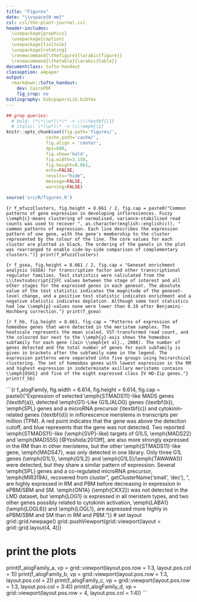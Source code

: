 ```yaml
---
title: "Figures"
date: "\\vspace{0 mm}"
csl: csl/the-plant-journal.csl
header-includes:
  \usepackage{graphicx}
  \usepackage{caption}
  \usepackage{fixltx2e}
  \usepackage{rotating}
  \renewcommand{\thefigure}{\arabic{figure}}
  \renewcommand{\thetable}{\arabic{table}}
documentclass: tufte-handout
classoption: a4paper
output:
  rmarkdown::tufte_handout:
    dev: CairoPDF
    fig_crop: no
bibliography: bib/papersLib.bibtex
---
```


```r
## grep queries:
  # bold: \*\*(\w*)\*\* -> \\\\textbf{\1}
  # italic: \*(\w*)\* -> \\\\emph{\1}
knitr::opts_chunk$set(fig.path='figures/',
               cache.path='cache/',
               fig.align = 'center', 
               dpi=600,
               fig.show='hold',
               fig.width=3.150,
               fig.height=8.661,
               echo=FALSE,
               results="hide",
               message=FALSE,
               warning=FALSE)

source('src/R/figures.R')
```

\begin{figure*}
 \includegraphics{data/lmdFigure.pdf}
\caption{Laser microdissection of meristem samples in the early stages of inflorescence development. Samples were collected from the rachis meristem (\textbf{a} and \textbf{e}), the primary branch meristem (\textbf{b} and \textbf{f}), the elongating primary branch meristem and secondary branch meristem (\textbf{c} and \textbf{g}) and the spikelet meristem (\textbf{d} and \textbf{h}). Images show the samples before (\textbf{a}–\textbf{d}) and after (\textbf{e}–\textbf{h}) dissection.}
\end{figure*}

```{r f_mfuzzClusters, fig.height = 8.661 / 2, fig.cap = paste0("Common patterns of gene expression in developing inflorescences. Fuzzy \\emph{c}-means clustering of normalised, variance-stabilised read counts was used to recover ", as.character(english::english(c)), " common patterns of expression. Each line describes the expression pattern of one gene, with the gene's membership to the cluster represented by the colour of the line. The core values for each cluster are plotted in black. The ordering of the panels in the plot was rearranged to enable side-by-side comparison of complementary clusters.")}
print(f_mfuzzClusters)
```

```{r f_gsea, fig.height = 8.661 / 2, fig.cap = "Geneset enrichment analysis (GSEA) for transcription factor and other transcriptional regulator families. Test statistics were calculated from the L\\textsubscript{2}FC values between the stage of interest and all other stages for the expressed genes in each geneset. The absolute value of the test statistic indicates the magnitude of the geneset-level change, and a positive test statistic indicates enrichment and a negative statistic indicates depletion. Although some test statistics had low \\emph{p}-values none were lower than 0.10 after Benjamini-Hochberg correction."}
print(f_gsea)
```

```{r f_hb, fig.height = 8.661, fig.cap = "Patterns of expression of homeobox genes that were detected in the meristem samples. The heatscale represents the mean scaled, VST-transformed read count, and the coloured bar next to the \\emph{y}-axis shows the homeobox subfamily for each gene (Jain \\emph{et al}., 2008). The number of genes detected and the total number of genes for each subfamily is given in brackets after the subfamily name in the legend. The expression patterns were separated into five groups using heirarchical clustering. The set of homeobox genes with lowest expression in the RM and highest expression in indeterminate axillary meristems contains \\emph{OSH1} and five of the eight expressed class IV HD-Zip genes."}
print(f_hb)
```

```{r f_alogFamily, fig.width = 6.614, fig.height = 6.614, fig.cap = paste0("Expression of selected \\emph{STMADS11}-like MADS genes (\\textbf{a}), detected \\emph{G1}-Like (G1L/ALOG) genes (\\textbf{b}), \\emph{SPL} genes and a microRNA precursor (\\textbf{c}) and cytokinin-related genes (\\textbf{d}) in inflorescence meristems in transcripts per million (TPM). A red point indicates that the gene was above the detection cutoff, and blue represents that the gene was not detected. Two reported \\emph{STMADS11}-like (\\emph{SVP}-like) targets of G1L5, \\emph{MADS22} and \\emph{MADS55} [@Yoshida:2013ff], are also more strongly expressed in the RM than in other meristems, but the other \\emph{STMADS11}-like gene, \\emph{MADS47}, was only detected in one library. Only three G1L genes (\\emph{G1L1}, \\emph{G1L2} and \\emph{G1L5}/\\emph{TAWAWA1}) were detected, but they share a similar pattern of expression. Several \\emph{SPL} genes and a co-regulated microRNA precursor, \\emph{MIR319A}, recovered from cluster ", getClusterName('small', 'dec'), ", are highly expressed in RM and PBM before decreasing in expression in ePBM/SBM and SM. \\emph{GN1A} (\\emph{CKX2}) was not detected in the LMD dataset, but \\emph{LOG1} is expressed in all meristem types, and two other genes possibly related to cytokinin activation, \\emph{LABA1} (\\emph{LOGL6}) and \\emph{LOGL1}, are expressed more highly in ePBM/SBM and SM than in RM and PBM.")}
# set layout
grid::grid.newpage()
grid::pushViewport(grid::viewport(layout = grid::grid.layout(4, 4)))

# print the plots
print(f_alogFamily_a, vp = grid::viewport(layout.pos.row = 1:3, layout.pos.col = 1))
print(f_alogFamily_b, vp = grid::viewport(layout.pos.row = 1:3, layout.pos.col = 2))
print(f_alogFamily_c, vp = grid::viewport(layout.pos.row = 1:3, layout.pos.col = 3:4))
print(f_alogFamily_d, vp = grid::viewport(layout.pos.row = 4, layout.pos.col = 1:4))
```



